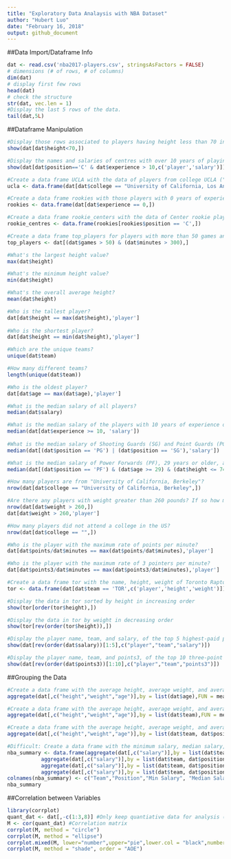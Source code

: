 ```yaml
---
title: "Exploratory Data Analaysis with NBA Dataset"
author: "Hubert Luo"
date: "February 16, 2018"
output: github_document
---
```


##Data Import/Dataframe Info

```r
dat <- read.csv('nba2017-players.csv', stringsAsFactors = FALSE)
# dimensions (# of rows, # of columns)
dim(dat)
# display first few rows
head(dat)
# check the structure
str(dat, vec.len = 1)
#Display the last 5 rows of the data.
tail(dat,5L)
```

##Dataframe Manipulation

```r
#Display those rows associated to players having height less than 70 inches tall.
show(dat[dat$height<70,])

#Display the names and salaries of centres with over 10 years of playing experience
show(dat[dat$position=='C' & dat$experience > 10,c('player','salary')])

#Create a data frame UCLA with the data of players from college UCLA ("University of California, Los Angeles").
ucla <- data.frame(dat[dat$college == "University of California, Los Angeles",])

#Create a data frame rookies with those players with 0 years of experience.
rookies <- data.frame(dat[dat$experience == 0,])

#Create a data frame rookie_centers with the data of Center rookie players.
rookie_centres <- data.frame(rookies[rookies$position == 'C',])

#Create a data frame top_players for players with more than 50 games and more than 300 minutes played.
top_players <- dat[(dat$games > 50) & (dat$minutes > 300),]

#What's the largest height value?
max(dat$height)

#What's the minimum height value?
min(dat$height)

#What's the overall average height?
mean(dat$height)

#Who is the tallest player?
dat[dat$height == max(dat$height),'player']
  
#Who is the shortest player?
dat[dat$height == min(dat$height),'player']

#Which are the unique teams?
unique(dat$team)

#How many different teams?
length(unique(dat$team))

#Who is the oldest player?
dat[dat$age == max(dat$age),'player']

#What is the median salary of all players?
median(dat$salary)

#What is the median salary of the players with 10 years of experience or more?
median(dat[dat$experience >= 10, 'salary'])
  
#What is the median salary of Shooting Guards (SG) and Point Guards (PG)?
median(dat[(dat$position == 'PG') | (dat$position == 'SG'),'salary'])

#What is the median salary of Power Forwards (PF), 29 years or older, and 74 inches tall or less?
median(dat[(dat$position == 'PF') & (dat$age >= 29) & (dat$height <= 74),'salary'])

#How many players are from "University of California, Berkeley"?
nrow(dat[dat$college == "University of California, Berkeley",])

#Are there any players with weight greater than 260 pounds? If so how many and who are they?
nrow(dat[dat$weight > 260,])
dat[dat$weight > 260,'player']

#How many players did not attend a college in the US?
nrow(dat[dat$college == "",])

#Who is the player with the maximum rate of points per minute?
dat[dat$points/dat$minutes == max(dat$points/dat$minutes),'player']

#Who is the player with the maximum rate of 3 pointers per minute?
dat[dat$points3/dat$minutes == max(dat$points3/dat$minutes),'player']

#Create a data frame tor with the name, height, weight of Toronto Raptors (TOR)
tor <- data.frame(dat[dat$team == 'TOR',c('player','height','weight')])

#Display the data in tor sorted by height in increasing order
show(tor[order(tor$height),])

#Display the data in tor by weight in decreasing order
show(tor[rev(order(tor$height)),])

#Display the player name, team, and salary, of the top 5 highest-paid players
show(dat[rev(order(dat$salary))[1:5],c("player","team","salary")])

#Display the player name, team, and points3, of the top 10 three-point players
show(dat[rev(order(dat$points3))[1:10],c("player","team","points3")])
```

##Grouping the Data

```r
#Create a data frame with the average height, average weight, and average age, grouped by position
aggregate(dat[,c("height","weight","age")],by = list(dat$age),FUN = mean)

#Create a data frame with the average height, average weight, and average age, grouped by team
aggregate(dat[,c("height","weight","age")],by = list(dat$team),FUN = mean)

#Create a data frame with the average height, average weight, and average age, grouped by team and position.
aggregate(dat[,c("height","weight","age")],by = list(dat$team, dat$position),FUN = mean)

#Difficult: Create a data frame with the minimum salary, median salary, mean salary, and maximum salary, grouped by team and position.
nba_summary <- data.frame(aggregate(dat[,c("salary")],by = list(dat$team, dat$position),FUN = min), 
           aggregate(dat[,c("salary")],by = list(dat$team, dat$position),FUN = median),
           aggregate(dat[,c("salary")],by = list(dat$team, dat$position),FUN = mean),
           aggregate(dat[,c("salary")],by = list(dat$team, dat$position),FUN = max))[,c(1,2,3,6,9,12)]
colnames(nba_summary) <- c("Team","Position","Min Salary", "Median Salary", "Mean Salary", "Max Salary")
nba_summary
```

##Correlation between Variables

```r
library(corrplot)
quant_dat <- dat[,-c(1:3,8)] #Only keep quantiative data for analysis (numeric/integer data type)
M <- cor(quant_dat) #Correlation matrix
corrplot(M, method = "circle")
corrplot(M, method = "ellipse")
corrplot.mixed(M, lower="number",upper="pie",lower.col = "black",number.cex = 0.7, tl.cex = 0.5)
corrplot(M, method = "shade", order = "AOE")
```